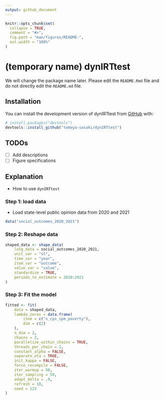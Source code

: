 ```yaml
---
output: github_document
---
```


<!-- README.md is generated from README.Rmd. Please edit that file -->

```r
knitr::opts_chunk$set(
  collapse = TRUE,
  comment = "#>",
  fig.path = "man/figures/README-",
  out.width = "100%"
)
```

# (temporary name) dynIRTtest

<!-- badges: start -->
<!-- badges: end -->

We will change the package name later. 
Please edit the `README.Rmd` file and do not directly edit the `README.md` file.

## Installation

You can install the development version of dynIRTtest from [GitHub](https://github.com/) with:

``` r
# install.packages("devtools")
devtools::install_github("tomoya-sasaki/dynIRTtest")
```

## TODOs
- [ ] Add descriptions
- [ ] Figure specifications

## Explanation
* How to use `dynIRTtest`

### Step 1: load data
* Load state-level public opinion data from 2020 and 2021

```r
data("social_outcomes_2020_2021")
```

### Step 2: Reshape data

```r
shaped_data <- shape_data(
    long_data = social_outcomes_2020_2021,
    unit_var = "st",
    time_var = "year",
    item_var = "outcome",
    value_var = "value",
    standardize = TRUE,
    periods_to_estimate = 2020:2021
)

```

### Step 3: Fit the model

```r
fitted <- fit(
    data = shaped_data,
    lambda_zeros = data.frame(
        item = c("x_cps_spm_poverty"),
        dim = c(2)
    ),
    n_dim = 2,
    chains = 2,
    parallelize_within_chains = TRUE,
    threads_per_chain = 2,
    constant_alpha = FALSE,
    separate_eta = TRUE,
    init_kappa = FALSE,
    force_recompile = FALSE,
    iter_warmup = 50,
    iter_sampling = 50,
    adapt_delta = .9,
    refresh = 10,
    seed = 123
)
```

